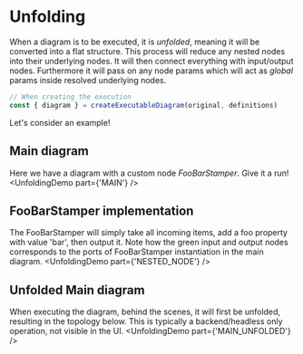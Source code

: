 
# Unfolding
When a diagram is to be executed, it is *unfolded*, meaning it will be converted into a flat structure.
This process will reduce any nested nodes into their underlying nodes. It will then connect everything with input/output nodes.
Furthermore it will pass on any node params which will act as *global* params inside resolved underlying nodes.

```ts
// When creating the execution
const { diagram } = createExecutableDiagram(original, definitions)
```
Let's consider an example!

## Main diagram
Here we have a diagram with a custom node *FooBarStamper*. Give it a run!
<UnfoldingDemo part={'MAIN'} />

## FooBarStamper implementation
The FooBarStamper will simply take all incoming items, add a foo property with value 'bar', then output it. 
Note how the green input and output nodes corresponds to the ports of FooBarStamper instantiation in the main diagram.
<UnfoldingDemo part={'NESTED_NODE'} />

## Unfolded Main diagram
When executing the diagram, behind the scenes, it will first be unfolded, resulting in the topology below. This is typically a backend/headless only operation, not visible in the UI. 
<UnfoldingDemo part={'MAIN_UNFOLDED'} />